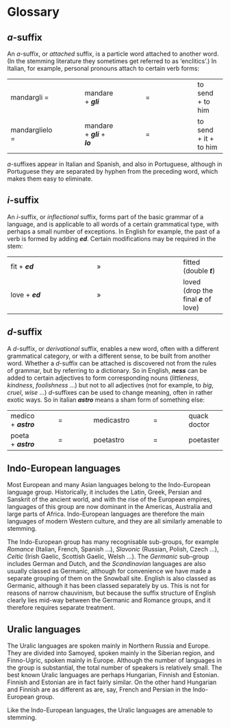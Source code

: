 # Glossary {-}

## _a_\-suffix {-}

An _a_\-suffix, or _attached_ suffix, is a particle word attached to another word. (In the stemming literature they sometimes get referred to as ‘enclitics’.) In Italian, for example, personal pronouns attach to certain verb forms:

|     |     |     |     |     |     |     |
| --- | --- | --- | --- | --- | --- | --- |
| mandargli = |     | mandare + **_gli_** |     | \=  |     | to send + to him |
| mandarglielo = |     | mandare + **_gli_** + **_lo_** |     | \=  |     | to send + it + to him |

_a_\-suffixes appear in Italian and Spanish, and also in Portuguese, although in Portuguese they are separated by hyphen from the preceding word, which makes them easy to eliminate.

## _i_\-suffix {-}

An _i_\-suffix, or _inflectional_ suffix, forms part of the basic grammar of a language, and is applicable to all words of a certain grammatical type, with perhaps a small number of exceptions. In English for example, the past of a verb is formed by adding **_ed_**. Certain modifications may be required in the stem:

|     |     |     |     |     |
| --- | --- | --- | --- | --- |
| fit + **_ed_** |     | »   |     | fitted (double **_t_**) |
| love + **_ed_** |     | »   |     | loved (drop the final **_e_** of love) |

## _d_\-suffix {-}

A _d_\-suffix, or _derivational_ suffix, enables a new word, often with a different grammatical category, or with a different sense, to be built from another word. Whether a _d_\-suffix can be attached is discovered not from the rules of grammar, but by referring to a dictionary. So in English, **_ness_** can be added to certain adjectives to form corresponding nouns (_littleness_, _kindness_, _foolishness_ ...) but not to all adjectives (not for example, to _big_, _cruel_, _wise_ ...) _d_\-suffixes can be used to change meaning, often in rather exotic ways. So in italian **_astro_** means a sham form of something else:

|     |     |     |     |     |     |     |     |     |
| --- | --- | --- | --- | --- | --- | --- | --- | --- |
| medico + **_astro_** |     | \=  |     | medicastro |     | \=  |     | quack doctor |
| poeta + **_astro_** |     | \=  |     | poetastro |     | \=  |     | poetaster |

## Indo-European languages {-}

Most European and many Asian languages belong to the Indo-European language group. Historically, it includes the Latin, Greek, Persian and Sanskrit of the ancient world, and with the rise of the European empires, languages of this group are now dominant in the Americas, Australia and large parts of Africa. Indo-European languages are therefore the main languages of modern Western culture, and they are all similarly amenable to stemming.

The Indo-European group has many recognisable sub-groups, for example _Romance_ (Italian, French, Spanish ...), _Slavonic_ (Russian, Polish, Czech ...), _Celtic_ (Irish Gaelic, Scottish Gaelic, Welsh ...). The _Germanic_ sub-group includes German and Dutch, and the _Scandinavian_ languages are also usually classed as Germanic, although for convenience we have made a separate grouping of them on the Snowball site. English is also classed as Germanic, although it has been classed separately by us. This is not for reasons of narrow chauvinism, but because the suffix structure of English clearly lies mid-way between the Germanic and Romance groups, and it therefore requires separate treatment.

## Uralic languages {-}

The Uralic languages are spoken mainly in Northern Russia and Europe. They are divided into Samoyed, spoken mainly in the Siberian region, and Finno-Ugric, spoken mainly in Europe. Although the number of languages in the group is substantial, the total number of speakers is relatively small. The best known Uralic languages are perhaps Hungarian, Finnish and Estonian. Finnish and Estonian are in fact fairly similar. On the other hand Hungarian and Finnish are as different as are, say, French and Persian in the Indo-European group.

Like the Indo-European languages, the Uralic languages are amenable to stemming.
